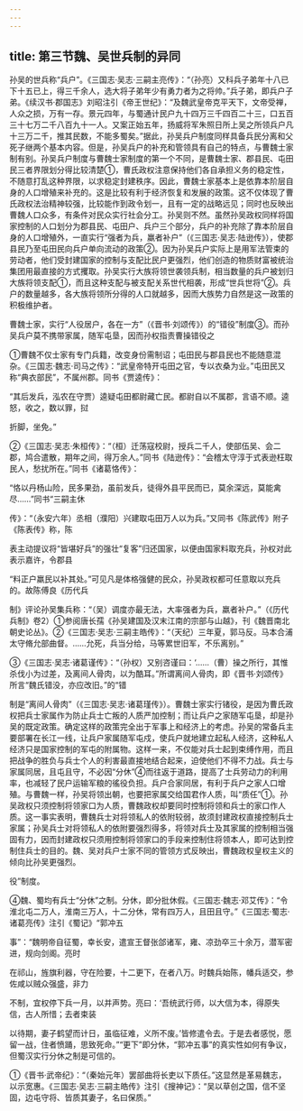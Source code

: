 ```yaml
---
---
---
```

title: 第三节魏、吴世兵制的异同
---



孙吴的世兵称“兵户”。《三国志·吴志·三嗣主亮传》：“（孙亮）又科兵子弟年十八已下十五已上，得三千余人，选大将子弟年少有勇力者为之将帅。”兵子弟，即兵户子弟。《续汉书·郡国志》刘昭注引《帝王世纪》：“及魏武皇帝克平天下，文帝受禅，人众之损，万有一存。景元四年，与蜀通计民户九十四万三千四百二十三，口五百三十七万二千八百九十一人。又案正始五年，扬威将军朱照日所上吴之所领兵户凡十三万二千，推其民数，不能多蜀矣。”据此，孙吴兵户制度同样具备兵民分离和父死子继两个基本内容。但是，孙吴兵户的补充和管领具有自己的特点，与曹魏士家制有别。孙吴兵户制度与曹魏士家制度的第一个不同，是曹魏士家、郡县民、屯田民三者界限划分得比较清楚①，曹氏政权注意保持他们各自承担义务的稳定性，不随意打乱这种界限，以求稳定封建秩序。因此，曹魏士家基本上是依靠本阶层自身的人口增殖来补充的。这是比较有利于经济恢复和发展的政策。这不仅体现了曹氏政权法治精神较强，比较能作到政令划一，且有一定的战略远见；同时也反映出曹魏人口众多，有条件对民众实行社会分工。孙吴则不然。虽然孙吴政权同样将国家控制的人口划分为郡县民、屯田户、兵户三个部分，兵户的补充除了靠本阶层自身的人口增殖外，一直实行“强者为兵，羸者补户”（《三国志·吴志·陆逊传》），使郡县民乃至屯田民向兵户单向流动的政策②。因为孙吴兵户实际上是用军法管束的劳动者，他们受封建国家的控制与支配比民户更强烈，他们创造的物质财富被统治集团用最直接的方式攫取。孙吴实行大族将领世袭领兵制，相当数量的兵户被划归大族将领支配①，而且这种支配与被支配关系世代相袭，形成“世兵世将”②。兵户的数量越多，各大族将领所分得的人口就越多，因而大族势力自然是这一政策的积极维护者。

曹魏士家，实行“人役居户，各在一方”（《晋书·刘颂传》）的“错役”制度③。而孙吴兵户莫不携带家属，随军屯垦，因而孙权指责曹操错役之

①曹魏不仅士家有专门兵籍，改变身份需制诏；屯田民与郡县民也不能随意混杂。《三国志·魏志·司马之传》：“武皇帝特开屯田之官，专以衣桑为业。”屯田民又称“典衣部民”，不属州郡。同书《贾逵传》：

“其后发兵，泓农在守贾）逵疑屯田都尉藏亡民。都尉自以不属郡，言语不顺。逵怒，收之，数以罪，挝

折脚，坐免。”

②《三国志·吴志·朱桓传》：“（桓）迁荡寇校尉，授兵二千人，使部伍吴、会二郡，鸠合遣散，期年之间，得万余人。”同书《陆逊传》：“会稽太守淳于式表逊枉取民人，愁扰所在。”同书《诸葛恪传》：

“恪以丹杨山险，民多果劲，虽前发兵，徒得外县平民而已，莫余深远，莫能禽尽……”同书“三嗣主休

传》：“（永安六年）丞相（濮阳）兴建取屯田万人以为兵。”又同书《陈武传》附子《陈表传》称，陈

表主动提议将“皆堪好兵”的强壮“复客”归还国家，以便由国家料取充兵，孙权对此表示嘉许，令郡县

“料正户羸民以补其处。”可见凡是体格强健的民众，孙吴政权都可任意取以充兵的。故陈傅良《历代兵

制》评论孙吴集兵称：“（吴）调度亦最无法，大率强者为兵，羸者补户。”（《历代兵制》卷2）①参阅唐长孺《孙吴建国及汉末江南的宗部与山越》，刊《魏晋南北朝史论丛》。②《三国志·吴志·三嗣主皓传》：“（天纪）三年夏，郭马反。马本合浦太守脩允部曲督。……允死，兵当分给，马等累世旧军，不乐离别。”

③《三国志·吴志·诸葛谨传》：“（孙权）又别咨谨曰：‘……（曹）操之所行，其惟杀伐小为过差，及离间人骨肉，以为酷耳。”所谓离间人骨肉，即《晋书·刘颂传》所言“魏氏错没，亦应改旧。”的“错

制是“离间人骨肉”（《三国志·吴志·诸葛瑾传》）。曹魏士家实行锗役，是因为曹氏政权把兵士家属作为防止兵士亡叛的人质严加控制；而让兵户之家随军屯垦，却是孙吴的既定政策。确定这样的政策完全出于军事上和经济上的考虑。孙吴的常备兵主要部署在长江一线，让兵户家属随军屯戍，使兵户就地建立起私人经济，这种私人经济只是国家控制的军屯的附属物。这样一来，不仅能对兵士起到束缚作用，而且把战争的胜负与兵士个人的利害最直接地结合起来，迫使他们不得不力战。兵士与家属同居，且屯且守，不必因“分休”④而往返于道路，提高了士兵劳动力的利用率，也减轻了民户运输军粮的徭役负担。兵户合家同居，有利于兵户之家人口增殖。与曹魏一样，孙吴将领出朝，也要把家属交给国君作人质，叫“质任”①。孙吴政权只须控制将领家口为人质，曹魏政权却要同时控制将领和兵士的家口作人质。这一事实表明，曹魏兵士对将领私人的依附较弱，故须封建政权直接控制兵士家属；孙吴兵士对将领私人的依附要强烈得多，将领对兵士及其家属的控制相当强固有力，因而封建政权只须用控制将领家口的手段来控制住将领本人，即可达到控制住兵士的目的。魏、吴对兵户士家不同的管领方式反映出，曹魏政权皇权主义的倾向比孙吴更强烈。

役”制度。

④魏、蜀均有兵士“分休”之制。分休，即分批休假。《三国志·魏志·邓艾传》：“令淮北屯二万人，淮南三万人，十二分休，常有四万人，且田且守。”《三国志·蜀志·诸葛亮传》注引《蜀记》“郭冲五

事”：“魏明帝自征蜀，幸长安，遣宣王督张郃诸军，雍、凉劲卒三十余万，潜军密进，规向剑阁。亮时

在祁山，旌旗利器，守在险要，十二更下，在者八万。时魏兵始陈，幡兵适交，参佐咸以贼众强盛，非力

不制，宜权停下兵一月，以并声势。亮曰：‘吾统武行师，以大信为本，得原失信，古人所惜；去者束装

以待期，妻子鹤望而计日，虽临征难，义所不废。’皆修遣令去。于是去者感悦，愿留一战，住者愤踊，思致死命。”“更下”即分休，“郭冲五事”的真实性如何有争议，但蜀汉实行分休之制是可信的。

①《晋书·武帝纪》：“（秦始元年）罢部曲将长吏以下质任。”这显然是革易魏志，以示宽惠。《三国志·吴志·三嗣主皓传》注引《搜神记》：“吴以草创之国，信不坚固，边屯守将、皆质其妻子，名曰保质。”